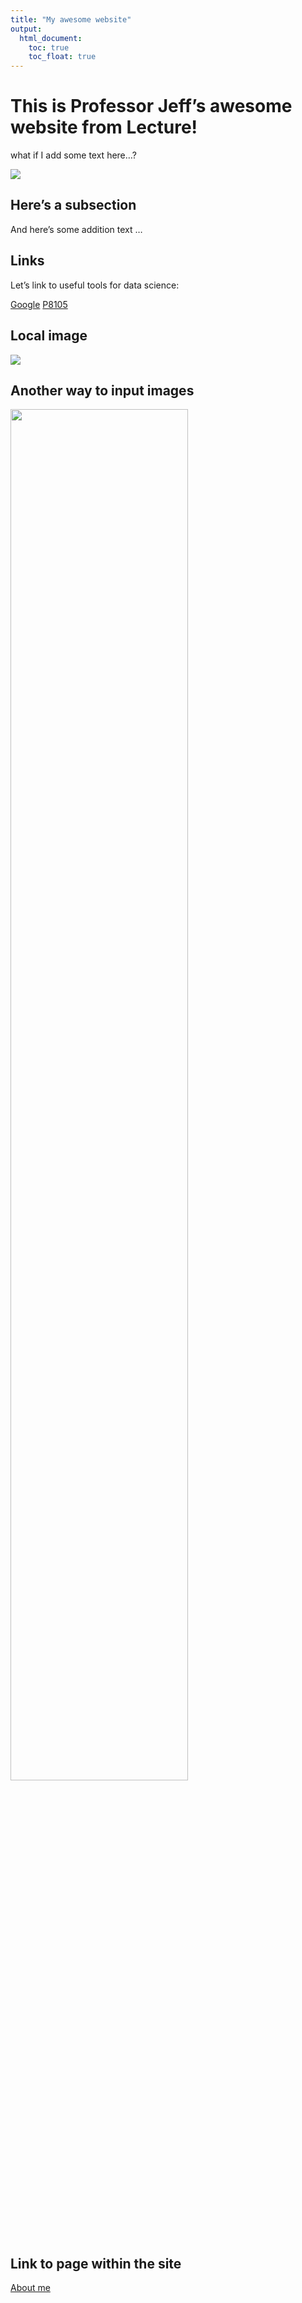 ```yaml
---
title: "My awesome website"
output: 
  html_document:
    toc: true
    toc_float: true
---
```


# This is Professor Jeff's awesome website from Lecture!

what if I add some text here...?

![](https://media.giphy.com/media/drXGoW1iudhKw/giphy.gif)


## Here's a subsection

And here's some addition text ...



## Links 

Let's link to useful tools for data science:

[Google](https://www.google.com/)
[P8105](https://p8105.com)


## Local image
![](images/mymelody.png)

## Another way to input images
<img src="images/mymelody.png" style ="width:75%">


## Link to page within the site

[About me](about.html)












